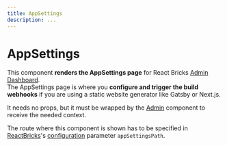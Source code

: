 ```yaml
---
title: AppSettings
description: ...
---
```


# AppSettings

This component **renders the AppSettings page** for React Bricks [Admin Dashboard](/docs/getting-started/admin-dashboard).  
The AppSettings page is where you **configure and trigger the build webhooks** if you are using a static website generator like Gatsby or Next.js.

It needs no props, but it must be wrapped by the [Admin](admin) component to receive the needed context.

The route where this component is shown has to be specified in [ReactBricks](react-bricks)'s [configuration](/docs/getting-started/configuration) parameter `appSettingsPath`.
